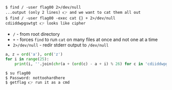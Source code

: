 ```
$ find / -user flag00 2>/dev/null
...output (only 2 lines) 👉 and we want to cat them all out
$ find / -user flag00 -exec cat {} + 2>/dev/null
cdiiddwpgswtgt 👉 looks like cipher
```
- `/` - from root directory
- `+` - forces `find` to run `cat` on many files at once and not one at a time
- `2>/dev/null` - redir stderr output to `/dev/null`
```py
a, z = ord('a'), ord('z')
for i in range(25):
    print(i, ''.join(chr(a + (ord(c) - a + i) % 26) for c in 'cdiiddwpgswtgt'))
```
```sh
$ su flag00
$ Password: nottoohardhere
$ getflag 👉 run it as a cmd
```
